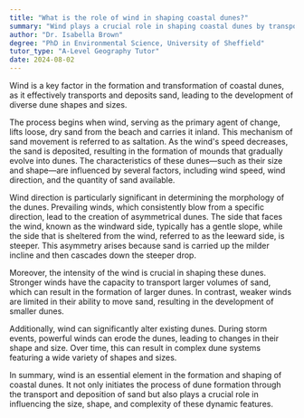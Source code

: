 ```yaml
---
title: "What is the role of wind in shaping coastal dunes?"
summary: "Wind plays a crucial role in shaping coastal dunes by transporting and depositing sand, forming various dune shapes and sizes."
author: "Dr. Isabella Brown"
degree: "PhD in Environmental Science, University of Sheffield"
tutor_type: "A-Level Geography Tutor"
date: 2024-08-02
---
```


Wind is a key factor in the formation and transformation of coastal dunes, as it effectively transports and deposits sand, leading to the development of diverse dune shapes and sizes.

The process begins when wind, serving as the primary agent of change, lifts loose, dry sand from the beach and carries it inland. This mechanism of sand movement is referred to as saltation. As the wind's speed decreases, the sand is deposited, resulting in the formation of mounds that gradually evolve into dunes. The characteristics of these dunes—such as their size and shape—are influenced by several factors, including wind speed, wind direction, and the quantity of sand available.

Wind direction is particularly significant in determining the morphology of the dunes. Prevailing winds, which consistently blow from a specific direction, lead to the creation of asymmetrical dunes. The side that faces the wind, known as the windward side, typically has a gentle slope, while the side that is sheltered from the wind, referred to as the leeward side, is steeper. This asymmetry arises because sand is carried up the milder incline and then cascades down the steeper drop.

Moreover, the intensity of the wind is crucial in shaping these dunes. Stronger winds have the capacity to transport larger volumes of sand, which can result in the formation of larger dunes. In contrast, weaker winds are limited in their ability to move sand, resulting in the development of smaller dunes.

Additionally, wind can significantly alter existing dunes. During storm events, powerful winds can erode the dunes, leading to changes in their shape and size. Over time, this can result in complex dune systems featuring a wide variety of shapes and sizes.

In summary, wind is an essential element in the formation and shaping of coastal dunes. It not only initiates the process of dune formation through the transport and deposition of sand but also plays a crucial role in influencing the size, shape, and complexity of these dynamic features.
    